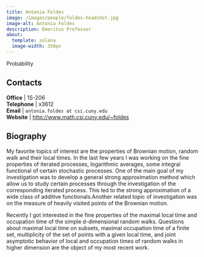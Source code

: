 ```yaml
---
title: Antonia Foldes
image: /images/people/foldes-headshot.jpg
image-alt: Antonia Foldes
description: Emeritus Professor
about:
  template: solana
  image-width: 350px
---
```



Probability


## Contacts

<i class="bi bi-door-open"></i> **Office** | 1S-206 <br/>
<i class="bi bi-telephone"></i> **Telephone** | x3612 <br/>
<i class="bi bi-mailbox"></i> **Email** | `antonia.foldes at csi.cuny.edu` <br/>
<i class="bi bi-x-diamond"></i> **Website**  | [http://www.math.csi.cuny.edu/~foldes](http://www.math.csi.cuny.edu/~foldes) <br/>

## Biography

My favorite topics of interest are the properties of Brownian motion,
random walk and their local times.  In the last few years I was
working on the fine properties of iterated processes, logarithmic
averages, some integral functional of certain stochastic
processes. One of the main goal of my investigation was to develop a
general strong approximation method which allow us to study certain
processes through the investigation of the corresponding iterated
process. This led to the strong approximation of a wide class of
additive functionals.Another related topic of investigation was on
the measure of heavily visited points of the Brownian motion.

Recently I got interested in the fine properties of the maximal local
time and occupation time of the simple d-dimensional random
walks. Questions about maximal local time on subsets, maximal
occupation time of a finite set, multiplicity of the set of points
with a given local time, and joint asymptotic behavior of local and
occupation times of random walks in higher dimension are the object of
my most recent work.

